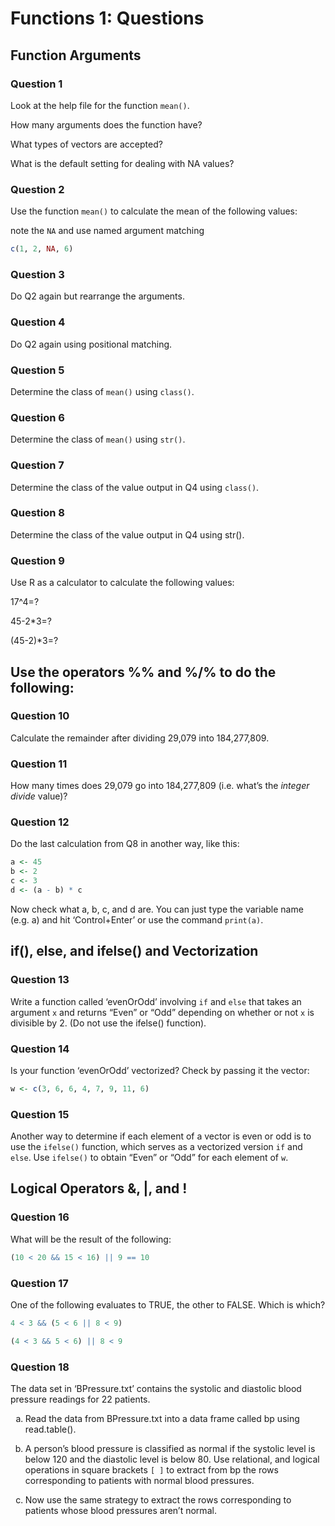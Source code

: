 # Functions 1: Questions {.unnumbered}

## Function Arguments

::: panel-tabset
### Question 1

Look at the help file for the function `mean()`.

How many arguments does the function have?

What types of vectors are accepted?

What is the default setting for dealing with NA values?
:::

::: panel-tabset
### Question 2

Use the function `mean()` to calculate the mean of the following values:

::: callout-note
note the `NA` and use named argument matching
:::

```r
c(1, 2, NA, 6)
```
:::

::: panel-tabset
### Question 3

Do Q2 again but rearrange the arguments.
:::

::: panel-tabset
### Question 4

Do Q2 again using positional matching.
:::

::: panel-tabset
### Question 5

Determine the class of `mean()` using `class()`.
:::

::: panel-tabset
### Question 6

Determine the class of `mean()` using `str()`.
:::

::: panel-tabset
### Question 7

Determine the class of the value output in Q4 using `class()`.
:::

::: panel-tabset
### Question 8

Determine the class of the value output in Q4 using str().
:::

::: panel-tabset
### Question 9

Use R as a calculator to calculate the following values:

17\^4=?

45-2\*3=?

(45-2)\*3=?
:::

## Use the operators %% and %/% to do the following:

::: panel-tabset
### Question 10

Calculate the remainder after dividing 29,079 into 184,277,809.
:::

::: panel-tabset
### Question 11

How many times does 29,079 go into 184,277,809 (i.e. what's the *integer divide* value)?
:::

::: panel-tabset
### Question 12

Do the last calculation from Q8 in another way, like this:

```r
a <- 45
b <- 2
c <- 3
d <- (a - b) * c
```

Now check what a, b, c, and d are. You can just type the variable name (e.g. a) and hit 'Control+Enter' or use the command `print(a)`.
:::

## if(), else, and ifelse() and Vectorization

::: panel-tabset
### Question 13

Write a function called 'evenOrOdd' involving `if` and `else` that takes an argument `x` and returns "Even" or "Odd" depending on whether or not `x` is divisible by 2. (Do not use the ifelse() function).
:::

::: panel-tabset
### Question 14

Is your function 'evenOrOdd' vectorized? Check by passing it the vector:

```r
w <- c(3, 6, 6, 4, 7, 9, 11, 6)
```
:::

::: panel-tabset
### Question 15

Another way to determine if each element of a vector is even or odd is to use the `ifelse()` function, which serves as a vectorized version `if` and `else`. Use `ifelse()` to obtain "Even" or "Odd" for each element of `w`.
:::

## Logical Operators &, \|, and !

::: panel-tabset
### Question 16

What will be the result of the following:

```r
(10 < 20 && 15 < 16) || 9 == 10
```
:::

::: panel-tabset
### Question 17

One of the following evaluates to TRUE, the other to FALSE. Which is which?

```r
4 < 3 && (5 < 6 || 8 < 9)
```

```r
(4 < 3 && 5 < 6) || 8 < 9
```
:::

::: panel-tabset
### Question 18

The data set in 'BPressure.txt' contains the systolic and diastolic blood pressure readings for 22 patients.

a)  Read the data from BPressure.txt into a data frame called bp using read.table().

b)  A person's blood pressure is classified as normal if the systolic level is below 120 and the diastolic level is below 80. Use relational, and logical operations in square brackets `[ ]` to extract from bp the rows corresponding to patients with normal blood pressures.

c)  Now use the same strategy to extract the rows corresponding to patients whose blood pressures aren't normal.
:::
